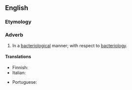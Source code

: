 ==English==

===Etymology===
{{suffix|en|bacteriological|ly}}

===Adverb===
{{en-adv}}

# In a [[bacteriological]] manner; with respect to [[bacteriology]].

====Translations====
{{trans-top|with respect to bacteriology}}
* Finnish: {{t|fi|bakteriologisesti}}
* Italian: {{t|it|batteriologicamente}}
{{trans-mid}}
* Portuguese: {{t|pt|bacteriologicamente}}
{{trans-bottom}}